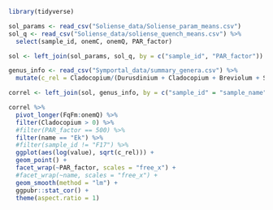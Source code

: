 
```r
library(tidyverse)
```

```r
sol_params <- read_csv("Soliense_data/Soliense_param_means.csv")
sol_q <- read_csv("Soliense_data/soliense_quench_means.csv") %>%
  select(sample_id, onemC, onemQ, PAR_factor)

sol <- left_join(sol_params, sol_q, by = c("sample_id", "PAR_factor"))

genus_info <- read_csv("Symportal_data/summary_genera.csv") %>%
  mutate(c_rel = Cladocopium/(Durusdinium + Cladocopium + Breviolum + Symbiodinium))

correl <- left_join(sol, genus_info, by = c("sample_id" = "sample_name"))

correl %>%
  pivot_longer(FqFm:onemQ) %>%
  filter(Cladocopium > 0) %>%
  #filter(PAR_factor == 500) %>%
  filter(name == "Ek") %>%
  #filter(sample_id != "F17") %>%
  ggplot(aes(log(value), sqrt(c_rel))) +
  geom_point() +
  facet_wrap(~PAR_factor, scales = "free_x") +
  #facet_wrap(~name, scales = "free_x") +
  geom_smooth(method = "lm") +
  ggpubr::stat_cor() +
  theme(aspect.ratio = 1)
```

